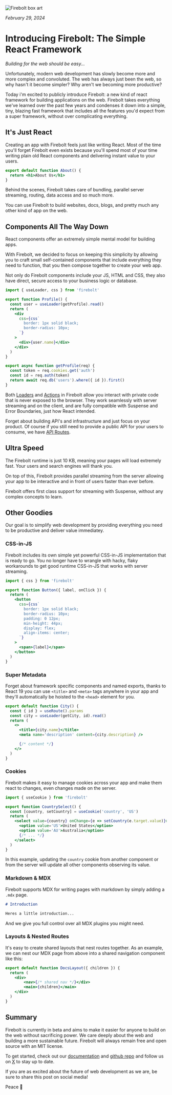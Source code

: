 ![Firebolt box art](/introducing-firebolt.png)

_February 29, 2024_

# Introducing Firebolt: The Simple React Framework

_Building for the web should be easy..._

Unfortunately, modern web development has slowly become more and more complex and convoluted. The web has always just been the web, so why hasn't it become simpler? Why aren't we becoming more productive?

Today i'm excited to publicly introduce Firebolt: a new kind of react framework for building applications on the web.
Firebolt takes everything we've learned over the past few years and condenses it down into a simple, tiny, blazing fast framework that includes all the features you'd expect from a super framework, without over complicating everything.

## It's Just React

Creating an app with Firebolt feels just like writing React. Most of the time you'll forget Firebolt even exists because you'll spend most of your time writing plain old React components and delivering instant value to your users.

```jsx title='routes/about.js' lineNumbers
export default function About() {
  return <h1>About Us</h1>
}
```

Behind the scenes, Firebolt takes care of bundling, parallel server streaming, routing, data access and so much more.

You can use Firebolt to build websites, docs, blogs, and pretty much any other kind of app on the web.

## Components All The Way Down

React components offer an extremely simple mental model for building apps.

With Firebolt, we decided to focus on keeping this simplicity by allowing you to craft small self-contained components that include everything they need to function, that you then compose together to create your web app.

Not only do Firebolt components include your JS, HTML and CSS, they also have direct, secure access to your business logic or database.

```jsx title='components/Profile.js' lineNumbers
import { useLoader, css } from 'firebolt'

export function Profile() {
  const user = useLoader(getProfile).read()
  return (
    <div
      css={css`
        border: 1px solid black;
        border-radius: 10px;
      `}
    >
      <div>{user.name}</div>
    </div>
  )
}

export async function getProfile(req) {
  const token = req.cookies.get('auth')
  const id = req.auth(token)
  return await req.db('users').where({ id }).first()
}
```

Both [Loaders](/docs/loaders) and [Actions](/docs/actions) in Firebolt allow you interact with private code that is never exposed to the browser.
They work seamlessly with server streaming and on the client, and are fully compatible with Suspense and Error Boundaries, just how React intended.

Forget about building API's and infrastructure and just focus on your product. Of course if you still need to provide a public API for your users to consume, we have [API Routes](/docs/ref/handler-js).

## Ultra Speed

The Firebolt runtime is just 10 KB, meaning your pages will load extremely fast. Your users and search engines will thank you.

On top of this, Firebolt provides parallel streaming from the server allowing your app to be interactive and in front of users faster than ever before.

Firebolt offers first class support for streaming with Suspense, without any complex concepts to learn.

## Other Goodies

Our goal is to simplify web development by providing everything you need to be productive and deliver value immediatey.

### CSS-in-JS

Firebolt includes its own simple yet powerful CSS-in-JS implementation that is ready to go.
You no longer have to wrangle with hacky, flaky workarounds to get good runtime CSS-in-JS that works with server streaming.

```jsx title='components/Button.js' lineNumbers
import { css } from 'firebolt'

export function Button({ label, onClick }) {
  return (
    <button
      css={css`
        border: 1px solid black;
        border-radius: 10px;
        padding: 0 12px;
        min-height: 44px;
        display: flex;
        align-items: center;
      `}
    >
      <span>{label}</span>
    </button>
  )
}
```

### Super Metadata

Forget about framework specific components and named exports, thanks to React 19 you can use `<title>` and `<meta>` tags anywhere in your app and they'll automatically be hoisted to the `<head>` element for you.

```jsx title='routes/cities/$id.js' lineNumbers
export default function City() {
  const { id } = useRoute().params
  const city = useLoader(getCity, id).read()
  return (
    <>
      <title>{city.name}</title>
      <meta name='description' content={city.description} />

      {/* content */}
    </>
  )
}
```

### Cookies

Firebolt makes it easy to manage cookies across your app and make them react to changes, even changes made on the server.

```jsx title='components/CountrySelect.js' lineNumbers
import { useCookie } from 'firebolt'

export function CountrySelect() {
  const [country, setCountry] = useCookie('country', 'US')
  return (
    <select value={country} onChange={e => setCountry(e.target.value)}>
      <option value='US'>United States</option>
      <option value='AU'>Australia</option>
      {/* ... */}
    </select>
  )
}
```

In this example, updating the `country` cookie from another component or from the server will update all other components observing its value.

### Markdown & MDX

Firebolt supports MDX for writing pages with markdown by simply adding a `.mdx` page.

```md title='routes/docs/intro.mdx' lineNumbers
# Introduction

Heres a little introduction...
```

And we give you full control over all MDX plugins you might need.

### Layouts & Nested Routes

It's easy to create shared layouts that nest routes together. As an example, we can nest our MDX page from above into a shared navigation component like this:

```jsx title='routes/docs/_layout.js' lineNumbers
export default function DocsLayout({ children }) {
  return (
    <div>
        <nav>{/* shared nav */}</div>
        <main>{children}</main>
    </div>
  )
}
```

## Summary

Firebolt is currently in beta and aims to make it easier for anyone to build on the web without sacrificing power.
We care deeply about the web and building a more sustainable future. Firebolt will always remain free and open source with an MIT license.

To get started, check out our [documentation](/docs) and [github repo](https://github.com/firebolt-dev) and follow us on [X](https://x.com/firebolt_dev) to stay up to date.

If you are as excited about the future of web development as we are, be sure to share this post on social media!

Peace 🖖
